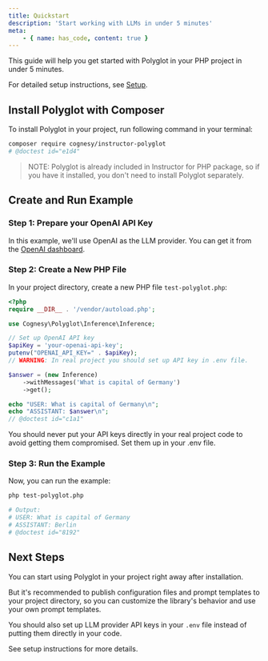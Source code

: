 ```yaml
---
title: Quickstart
description: 'Start working with LLMs in under 5 minutes'
meta:
    - { name: has_code, content: true }
---
```


This guide will help you get started with Polyglot in your PHP project in under 5 minutes.

For detailed setup instructions, see [Setup](setup).


## Install Polyglot with Composer

To install Polyglot in your project, run following command in your terminal:

```bash
composer require cognesy/instructor-polyglot
# @doctest id="e1d4"
```

> NOTE: Polyglot is already included in Instructor for PHP package, so if you have it installed, you don't need to install Polyglot separately.


## Create and Run Example

### Step 1: Prepare your OpenAI API Key

In this example, we'll use OpenAI as the LLM provider. You can get it from the [OpenAI dashboard](https://platform.openai.com/).

### Step 2: Create a New PHP File

In your project directory, create a new PHP file `test-polyglot.php`:

```php
<?php
require __DIR__ . '/vendor/autoload.php';

use Cognesy\Polyglot\Inference\Inference;

// Set up OpenAI API key
$apiKey = 'your-openai-api-key';
putenv("OPENAI_API_KEY=" . $apiKey);
// WARNING: In real project you should set up API key in .env file.

$answer = (new Inference)
    ->withMessages('What is capital of Germany')
    ->get();

echo "USER: What is capital of Germany\n";
echo "ASSISTANT: $answer\n";
// @doctest id="c1a1"
```

<Warning>
    You should never put your API keys directly in your real project code to avoid getting them compromised. Set them up in your .env file.
</Warning>

### Step 3: Run the Example

Now, you can run the example:

```bash
php test-polyglot.php

# Output:
# USER: What is capital of Germany
# ASSISTANT: Berlin
# @doctest id="8192"
```


## Next Steps

You can start using Polyglot in your project right away after installation.

But it's recommended to publish configuration files and prompt templates to your project directory, so you can
customize the library's behavior and use your own prompt templates.

You should also set up LLM provider API keys in your `.env` file instead of putting them directly in your code.

See setup instructions for more details.

